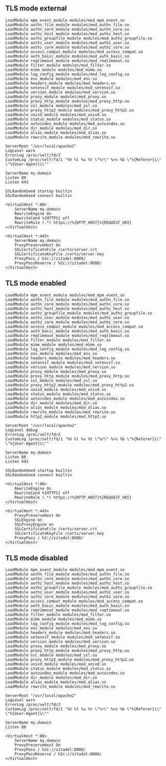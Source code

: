## TLS mode external

```
LoadModule mpm_event_module modules/mod_mpm_event.so
LoadModule authn_file_module modules/mod_authn_file.so
LoadModule authn_core_module modules/mod_authn_core.so
LoadModule authz_host_module modules/mod_authz_host.so
LoadModule authz_groupfile_module modules/mod_authz_groupfile.so
LoadModule authz_user_module modules/mod_authz_user.so
LoadModule authz_core_module modules/mod_authz_core.so
LoadModule access_compat_module modules/mod_access_compat.so
LoadModule auth_basic_module modules/mod_auth_basic.so
LoadModule reqtimeout_module modules/mod_reqtimeout.so
LoadModule filter_module modules/mod_filter.so
LoadModule mime_module modules/mod_mime.so
LoadModule log_config_module modules/mod_log_config.so
LoadModule env_module modules/mod_env.so
LoadModule headers_module modules/mod_headers.so
LoadModule setenvif_module modules/mod_setenvif.so
LoadModule version_module modules/mod_version.so
LoadModule proxy_module modules/mod_proxy.so
LoadModule proxy_http_module modules/mod_proxy_http.so
LoadModule ssl_module modules/mod_ssl.so
LoadModule proxy_http2_module modules/mod_proxy_http2.so
LoadModule unixd_module modules/mod_unixd.so
LoadModule status_module modules/mod_status.so
LoadModule autoindex_module modules/mod_autoindex.so
LoadModule dir_module modules/mod_dir.so
LoadModule alias_module modules/mod_alias.so
LoadModule rewrite_module modules/mod_rewrite.so

ServerRoot "/usr/local/apache2"
LogLevel warn
ErrorLog /proc/self/fd/2
CustomLog /proc/self/fd/1 "%h %l %u %t \"%r\" %>s %b \"%{Referer}i\" \"%{User-Agent}i\""

ServerName my.domain
Listen 80
Listen 443

SSLRandomSeed startup builtin
SSLRandomSeed connect builtin

<VirtualHost *:80>
    ServerName my.domain
    RewriteEngine On
    RewriteCond %{HTTPS} off
    RewriteRule (.*) https://%{HTTP_HOST}%{REQUEST_URI}
</VirtualHost>

<VirtualHost *:443>
    ServerName my.domain
    ProxyPreserveHost On
    SSLCertificateFile /certs/server.crt
    SSLCertificateKeyFile /certs/server.key
    ProxyPass / h2c://zitadel:8080/
    ProxyPassReverse / h2c://zitadel:8080/
</VirtualHost>
```

## TLS mode enabled

```
LoadModule mpm_event_module modules/mod_mpm_event.so
LoadModule authn_file_module modules/mod_authn_file.so
LoadModule authn_core_module modules/mod_authn_core.so
LoadModule authz_host_module modules/mod_authz_host.so
LoadModule authz_groupfile_module modules/mod_authz_groupfile.so
LoadModule authz_user_module modules/mod_authz_user.so
LoadModule authz_core_module modules/mod_authz_core.so
LoadModule access_compat_module modules/mod_access_compat.so
LoadModule auth_basic_module modules/mod_auth_basic.so
LoadModule reqtimeout_module modules/mod_reqtimeout.so
LoadModule filter_module modules/mod_filter.so
LoadModule mime_module modules/mod_mime.so
LoadModule log_config_module modules/mod_log_config.so
LoadModule env_module modules/mod_env.so
LoadModule headers_module modules/mod_headers.so
LoadModule setenvif_module modules/mod_setenvif.so
LoadModule version_module modules/mod_version.so
LoadModule proxy_module modules/mod_proxy.so
LoadModule proxy_http_module modules/mod_proxy_http.so
LoadModule ssl_module modules/mod_ssl.so
LoadModule proxy_http2_module modules/mod_proxy_http2.so
LoadModule unixd_module modules/mod_unixd.so
LoadModule status_module modules/mod_status.so
LoadModule autoindex_module modules/mod_autoindex.so
LoadModule dir_module modules/mod_dir.so
LoadModule alias_module modules/mod_alias.so
LoadModule rewrite_module modules/mod_rewrite.so
LoadModule http2_module modules/mod_http2.so

ServerRoot "/usr/local/apache2"
LogLevel debug
ErrorLog /proc/self/fd/2
CustomLog /proc/self/fd/1 "%h %l %u %t \"%r\" %>s %b \"%{Referer}i\" \"%{User-Agent}i\""

ServerName my.domain
Listen 80
Listen 443

SSLRandomSeed startup builtin
SSLRandomSeed connect builtin

<VirtualHost *:80>
    RewriteEngine On
    RewriteCond %{HTTPS} off
    RewriteRule (.*) https://%{HTTP_HOST}%{REQUEST_URI}
</VirtualHost>

<VirtualHost *:443>
    ProxyPreserveHost On
    SSLEngine on
    SSLProxyEngine on
    SSLCertificateFile /certs/server.crt
    SSLCertificateKeyFile /certs/server.key
    ProxyPass / h2://zitadel:8080/
</VirtualHost>
```

## TLS mode disabled

```
LoadModule mpm_event_module modules/mod_mpm_event.so
LoadModule authn_file_module modules/mod_authn_file.so
LoadModule authn_core_module modules/mod_authn_core.so
LoadModule authz_host_module modules/mod_authz_host.so
LoadModule authz_groupfile_module modules/mod_authz_groupfile.so
LoadModule authz_user_module modules/mod_authz_user.so
LoadModule authz_core_module modules/mod_authz_core.so
LoadModule access_compat_module modules/mod_access_compat.so
LoadModule auth_basic_module modules/mod_auth_basic.so
LoadModule reqtimeout_module modules/mod_reqtimeout.so
LoadModule filter_module modules/mod_filter.so
LoadModule mime_module modules/mod_mime.so
LoadModule log_config_module modules/mod_log_config.so
LoadModule env_module modules/mod_env.so
LoadModule headers_module modules/mod_headers.so
LoadModule setenvif_module modules/mod_setenvif.so
LoadModule version_module modules/mod_version.so
LoadModule proxy_module modules/mod_proxy.so
LoadModule proxy_http_module modules/mod_proxy_http.so
LoadModule ssl_module modules/mod_ssl.so
LoadModule proxy_http2_module modules/mod_proxy_http2.so
LoadModule unixd_module modules/mod_unixd.so
LoadModule status_module modules/mod_status.so
LoadModule autoindex_module modules/mod_autoindex.so
LoadModule dir_module modules/mod_dir.so
LoadModule alias_module modules/mod_alias.so
LoadModule rewrite_module modules/mod_rewrite.so

ServerRoot "/usr/local/apache2"
LogLevel warn
ErrorLog /proc/self/fd/2
CustomLog /proc/self/fd/1 "%h %l %u %t \"%r\" %>s %b \"%{Referer}i\" \"%{User-Agent}i\""

ServerName my.domain
Listen 80

<VirtualHost *:80>
    ServerName my.domain
    ProxyPreserveHost On
    ProxyPass / h2c://zitadel:8080/
    ProxyPassReverse / h2c://zitadel:8080/
</VirtualHost>
```
